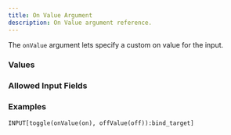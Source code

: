 ```yaml
---
title: On Value Argument
description: On Value argument reference.
---
```



<InputFieldArgumentInfo type={InputFieldArgumentType.ON_VALUE}></InputFieldArgumentInfo>

The `onValue` argument lets specify a custom on value for the <InputFieldLink type={InputFieldType.TOGGLE}></InputFieldLink> input.

### Values

<InputFieldArgumentValuesInfo type={InputFieldArgumentType.ON_VALUE}></InputFieldArgumentValuesInfo>

### Allowed Input Fields

<InputFieldArgumentAllowedInputFields type={InputFieldArgumentType.ON_VALUE}></InputFieldArgumentAllowedInputFields>

### Examples

```
INPUT[toggle(onValue(on), offValue(off)):bind_target]
```
